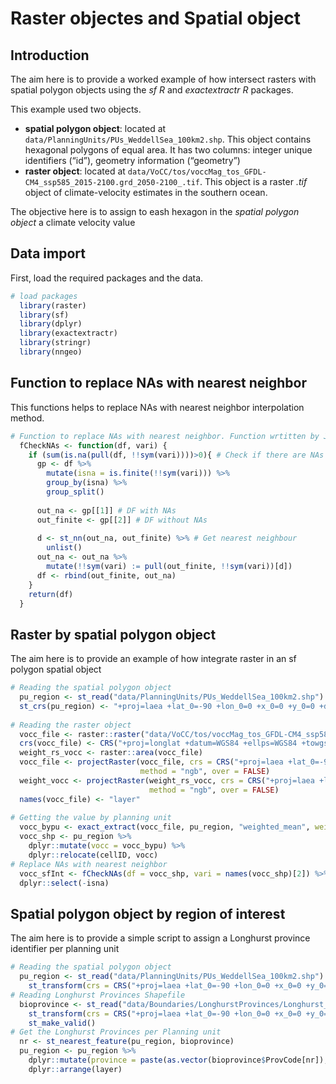 # Raster objectes and Spatial object

## Introduction

The aim here is to provide a worked example of how intersect rasters with spatial polygon objects using the _sf R_ and _exactextractr R_ packages.

This example used two objects.

* __spatial polygon object__: located at `data/PlanningUnits/PUs_WeddellSea_100km2.shp`. This object contains hexagonal polygons of equal area. It has two columns: integer unique identifiers ("id"), geometry information ("geometry")  
* __raster object__: located at `data/VoCC/tos/voccMag_tos_GFDL-CM4_ssp585_2015-2100.grd_2050-2100_.tif`. This object is a raster _.tif_ object of climate-velocity estimates in the southern ocean.

The objective here is to assign to eash hexagon in the _spatial polygon object_ a climate velocity value

## Data import

First, load the required packages and the data.

```r
# load packages
  library(raster)
  library(sf)
  library(dplyr)
  library(exactextractr)
  library(stringr)
  library(nngeo)
```

## Function to replace NAs with nearest neighbor

This functions helps to replace NAs with nearest neighbor interpolation method.

```r
# Function to replace NAs with nearest neighbor. Function wrtitten by Jason Everett
  fCheckNAs <- function(df, vari) {
    if (sum(is.na(pull(df, !!sym(vari))))>0){ # Check if there are NAs
      gp <- df %>%
        mutate(isna = is.finite(!!sym(vari))) %>%
        group_by(isna) %>%
        group_split()
      
      out_na <- gp[[1]] # DF with NAs
      out_finite <- gp[[2]] # DF without NAs
      
      d <- st_nn(out_na, out_finite) %>% # Get nearest neighbour
        unlist()
      out_na <- out_na %>%
        mutate(!!sym(vari) := pull(out_finite, !!sym(vari))[d])
      df <- rbind(out_finite, out_na)
    }
    return(df)
  }
```

## Raster by spatial polygon object

The aim here is to provide an example of how integrate raster in an sf polygon spatial object

```r
# Reading the spatial polygon object
  pu_region <- st_read("data/PlanningUnits/PUs_WeddellSea_100km2.shp")
  st_crs(pu_region) <- "+proj=laea +lat_0=-90 +lon_0=0 +x_0=0 +y_0=0 +datum=WGS84 +units=m +no_defs"
  
# Reading the raster object
  vocc_file <- raster::raster("data/VoCC/tos/voccMag_tos_GFDL-CM4_ssp585_2015-2100.grd_2050-2100_.tif")
  crs(vocc_file) <- CRS("+proj=longlat +datum=WGS84 +ellps=WGS84 +towgs84=0,0,0")
  weight_rs_vocc <- raster::area(vocc_file)
  vocc_file <- projectRaster(vocc_file, crs = CRS("+proj=laea +lat_0=-90 +lon_0=0 +x_0=0 +y_0=0 +datum=WGS84 +units=m +no_defs"), 
                             method = "ngb", over = FALSE)
  weight_vocc <- projectRaster(weight_rs_vocc, crs = CRS("+proj=laea +lat_0=-90 +lon_0=0 +x_0=0 +y_0=0 +datum=WGS84 +units=m +no_defs"), 
                               method = "ngb", over = FALSE)
  names(vocc_file) <- "layer"
  
# Getting the value by planning unit
  vocc_bypu <- exact_extract(vocc_file, pu_region, "weighted_mean", weights = weight_vocc)
  vocc_shp <- pu_region %>%
    dplyr::mutate(vocc = vocc_bypu) %>%
    dplyr::relocate(cellID, vocc)
# Replace NAs with nearest neighbor
  vocc_sfInt <- fCheckNAs(df = vocc_shp, vari = names(vocc_shp)[2]) %>%
  dplyr::select(-isna)
```

## Spatial polygon object by region of interest

The aim here is to provide a simple script to assign a Longhurst province identifier per planning unit

```r
# Reading the spatial polygon object
  pu_region <- st_read("data/PlanningUnits/PUs_WeddellSea_100km2.shp") %>% 
    st_transform(crs = CRS("+proj=laea +lat_0=-90 +lon_0=0 +x_0=0 +y_0=0 +datum=WGS84 +units=m +no_defs"))
# Reading Longhurst Provinces Shapefile
  bioprovince <- st_read("data/Boundaries/LonghurstProvinces/Longhurst_world_v4_2010.shp") %>% 
    st_transform(crs = CRS("+proj=laea +lat_0=-90 +lon_0=0 +x_0=0 +y_0=0 +datum=WGS84 +units=m +no_defs")) %>% 
    st_make_valid()
# Get the Longhurst Provinces per Planning unit
  nr <- st_nearest_feature(pu_region, bioprovince)
  pu_region <- pu_region %>% 
    dplyr::mutate(province = paste(as.vector(bioprovince$ProvCode[nr]), prov_name, sep = "_")) %>% 
    dplyr::arrange(layer)
```



